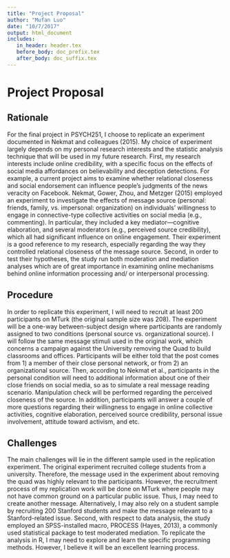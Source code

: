 ```yaml
---
title: "Project Proposal"
author: "Mufan Luo"
date: "10/7/2017"
output: html_document
includes:
   in_header: header.tex
   before_body: doc_prefix.tex
   after_body: doc_suffix.tex
---
```


# Project Proposal 
## Rationale
For the final project in PSYCH251, I choose to replicate an experiment documented in Nekmat and colleagues (2015). My choice of experiment largely depends on my personal research interests and the statistic analysis technique that will be used in my future research. First, my research interests include online credibility, with a specific focus on the effects of social media affordances on believability and deception detections. For example, a current project aims to examine whether relational closeness and social endorsement can influence people’s judgments of the news veracity on Facebook. Nekmat, Gower, Zhou, and Metzger (2015) employed an experiment to investigate the effects of message source (personal: friends, family, vs. impersonal: organization) on individuals’ willingness to engage in connective-type collective activities on social media (e.g., commenting). In particular, they included a key mediator---cognitive elaboration, and several moderators (e.g., perceived source credibility), which all had significant influence on online engagement. Their experiment is a good reference to my research, especially regarding the way they controlled relational closeness of the message source. Second, in order to test their hypotheses, the study run both moderation and mediation analyses which are of great importance in examining online mechanisms behind online information processing and/ or interpersonal processing. 

## Procedure
In order to replicate this experiment, I will need to recruit at least 200 participants on MTurk (the original sample size was 208). The experiment will be a one-way between-subject design where participants are randomly assigned to two conditions (personal source vs. organizational source). I will follow the same message stimuli used in the original work, which concerns a campaign against the University removing the Quad to build classrooms and offices. Participants will be either told that the post comes from 1) a member of their close personal network, or from 2) an organizational source. Then, according to Nekmat et al., participants in the personal condition will need to additional information about one of their close friends on social media, so as to simulate a real message reading scenario. Manipulation check will be performed regarding the perceived closeness of the source. In addition, participants will answer a couple of more questions regarding their willingness to engage in online collective activities, cognitive elaboration, perceived source credibility, personal issue involvement, attitude toward activism, and etc. 

## Challenges
The main challenges will lie in the different sample used in the replication experiment. The original experiment recruited college students from a university. Therefore, the message used in the experiment about removing the quad was highly relevant to the participants. However, the recruitment process of my replication work will be done on MTurk where people may not have common ground on a particular public issue. Thus, I may need to create another message. Alternatively, I may also rely on a student sample by recruiting 200 Stanford students and make the message relevant to a Stanford-related issue. Second, with respect to data analysis, the study employed an SPSS-installed macro, PROCESS (Hayes, 2013), a commonly used statistical package to test moderated mediation. To replicate the analysis in R, I may need to explore and learn the specific programming methods. However, I believe it will be an excellent learning process. 

